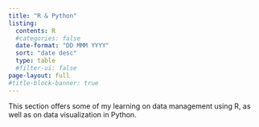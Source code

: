 ```yaml
---
title: "R & Python"
listing:
  contents: R
  #categories: false
  date-format: "DD MMM YYYY"
  sort: "date desc"
  type: table
  #filter-ui: false
page-layout: full
#title-block-banner: true
---
```


This section offers some of my learning on data management using R, as well as on data visualization in Python.
